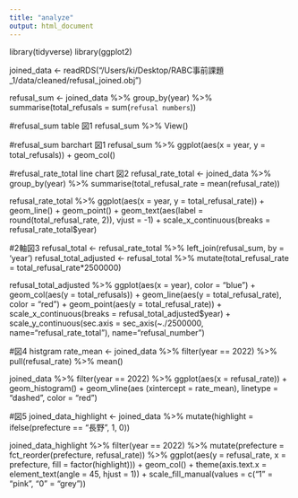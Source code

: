 ```yaml
---
title: "analyze"
output: html_document
---
```

library(tidyverse)
library(ggplot2)

joined_data <- readRDS("/Users/ki/Desktop/RABC事前課題_1/data/cleaned/refusal_joined.obj")

refusal_sum <- 
  joined_data %>% group_by(year) %>% summarise(total_refusals = sum(`refusal numbers`))

#refusal_sum table 図1
refusal_sum %>% View()

#refusal_sum barchart 図1
refusal_sum %>% ggplot(aes(x = year, y = total_refusals)) + geom_col()

#refusal_rate_total line chart 図2
refusal_rate_total <- 
  joined_data %>% group_by(year) %>% summarise(total_refusal_rate = mean(refusal_rate))

refusal_rate_total %>% ggplot(aes(x = year, y = total_refusal_rate)) +
  geom_line() + geom_point() + geom_text(aes(label = round(total_refusal_rate, 2)), vjust = -1) + scale_x_continuous(breaks = refusal_rate_total$year)

#2軸図3
refusal_total <- refusal_rate_total %>% left_join(refusal_sum, by = 'year')
refusal_total_adjusted <- refusal_total %>% mutate(total_refusal_rate = total_refusal_rate*2500000)

refusal_total_adjusted %>% ggplot(aes(x = year), color = "blue") +
  geom_col(aes(y = total_refusals)) + geom_line(aes(y = total_refusal_rate), color  = "red") + geom_point(aes(y = total_refusal_rate)) + scale_x_continuous(breaks = refusal_total_adjusted$year) + scale_y_continuous(sec.axis = sec_axis(~./2500000, name="refusal_rate_total"), name="refusal_number")

#図4 histgram
rate_mean <- joined_data %>% filter(year == 2022) %>% pull(refusal_rate) %>%  mean()

joined_data  %>% filter(year == 2022) %>% ggplot(aes(x = refusal_rate)) + geom_histogram() + geom_vline(aes (xintercept = rate_mean), linetype = "dashed", color = "red")

#図5
joined_data_highlight <- joined_data %>%
  mutate(highlight = ifelse(prefecture == "長野", 1, 0))

joined_data_highlight  %>% filter(year == 2022) %>% mutate(prefecture = fct_reorder(prefecture, refusal_rate)) %>% ggplot(aes(y = refusal_rate, x = prefecture, fill = factor(highlight))) + geom_col() + theme(axis.text.x = element_text(angle = 45, hjust = 1)) + scale_fill_manual(values = c("1" = "pink", "0" = "grey"))